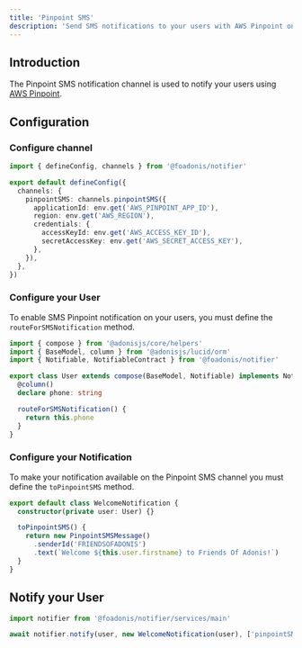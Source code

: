 ```yaml
---
title: 'Pinpoint SMS'
description: 'Send SMS notifications to your users with AWS Pinpoint on AdonisJS'
---
```


## Introduction

The Pinpoint SMS notification channel is used to notify your users using [AWS Pinpoint](https://aws.amazon.com/pinpoint/).

## Configuration

### Configure channel

```ts title="config/notifier.ts"
import { defineConfig, channels } from '@foadonis/notifier'

export default defineConfig({
  channels: {
    pinpointSMS: channels.pinpointSMS({
      applicationId: env.get('AWS_PINPOINT_APP_ID'),
      region: env.get('AWS_REGION'),
      credentials: {
        accessKeyId: env.get('AWS_ACCESS_KEY_ID'),
        secretAccessKey: env.get('AWS_SECRET_ACCESS_KEY'),
      },
    }),
  },
})
```

### Configure your User

To enable SMS Pinpoint notification on your users, you must define the `routeForSMSNotification` method.

```ts title="app/models/user.ts"
import { compose } from '@adonisjs/core/helpers'
import { BaseModel, column } from '@adonisjs/lucid/orm'
import { Notifiable, NotifiableContract } from '@foadonis/notifier'

export class User extends compose(BaseModel, Notifiable) implements NotifiableContract {
  @column()
  declare phone: string

  routeForSMSNotification() {
    return this.phone
  }
}
```

### Configure your Notification

To make your notification available on the Pinpoint SMS channel you must define the `toPinpointSMS` method.

```ts title="app/notifications/welcome_notification.ts"
export default class WelcomeNotification {
  constructor(private user: User) {}

  toPinpointSMS() {
    return new PinpointSMSMessage()
      .senderId('FRIENDSOFADONIS')
      .text(`Welcome ${this.user.firstname} to Friends Of Adonis!`)
  }
}
```

## Notify your User

```ts
import notifier from '@foadonis/notifier/services/main'

await notifier.notify(user, new WelcomeNotification(user), ['pinpointSMS'])
```
